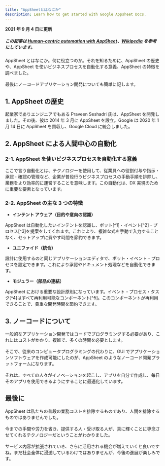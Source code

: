 ```yaml
---
title: "AppSheetとはなにか"
description: Learn how to get started with Google Appsheet Docs.
---
```


**2021 年 9 月 4 日に更新**

##### _この記事は [Human-centric automation with AppSheet](https://blog.appsheet.com/human-centric-automation-with-appsheet)、[Wikipedia](https://en.wikipedia.org/wiki/AppSheet) を参考にしています。_

AppSheet とはなにか。何に役立つのか。それを知るために、AppSheet の歴史や、AppSheet を使いビジネスプロセスを自動化する意義、AppSheet の特徴を調べました。<br/><br/>
最後にノーコードアプリケーション開発についても簡単に記します。

## 1. AppSheet の歴史

起業家でありエンジニアでもある Praveen Seshadri 氏は、AppSheet を開発しました。その後、彼は 2014 年 3 月に AppSheet を設立。Google は 2020 年 1 月 14 日に AppSheet を買収し、Google Cloud に統合しました。

## 2. AppSheet による人間中心の自動化

### 2-1. AppSheet を使いビジネスプロセスを自動化する意義

ここで言う自動化とは、テクノロジーを使用して、従業員への役割付与や指示・承認・確認の管理など、企業が普段行うビジネスプロセスの手動手順を排除し、業務をより効率的に運営することを意味します。この自動化は、DX 実現のために重要な要素となっています。

### 2-2. AppSheet の主な 3 つの特徴

- **インテント アウェア（目的や意向の認識）**

AppSheet は自動化したいインテントを認識し、ボット[^1]・イベント[^2]・プロセス[^3]を提案をしてくれます。これにより、複雑な式を手動で入力することなく、セットアップに費やす時間を節約できます。

- **ユニファイド（統合）**

設計に使用するのと同じアプリケーションエディタで、ボット・イベント・プロセスを設定できます。これにより承認やドキュメント処理などを自動化できます。

- **モジュラー（部品の連結）**

AppSheet における重要な設計原則になっています。イベント・プロセス・タスク[^4]はすべて再利用可能なコンポーネント[^5]。このコンポーネントが再利用できることで、貴重な開発時間を節約できます。

## 3. ノーコードについて

一般的なアプリケーション開発ではコードでプログラミングする必要があり、これにはコストがかかり、複雑で、多くの時間を必要とします。<br/><br/>
そこで、従来のコンピュータプログラミングの代わりに、GUI でアプリケーションソフトウェアを作成可能にしたのが、AppSheet のようなノーコード開発プラットフォームになります。<br/><br/>
それは、すべての人々がイノベーションを起こし、アプリを自分で作成し、毎日そのアプリを使用できるようにすることに最適化しています。

## 最後に

AppSheet は私たちの普段の業務コストを排除するものであり、人間を排除するものではありませんでした。<br/><br/>
今までの手間や労力を省き、提供する人・受け取る人が、真に輝くことに専念させてくれるテクノロジーだということがわかりました。<br/><br/>
サービス内容が拡張されていき、さらに活用される機会が増えていくと良いですね。まだ社会全体に浸透しているわけではありませんが、今後の進展が楽しみです。
